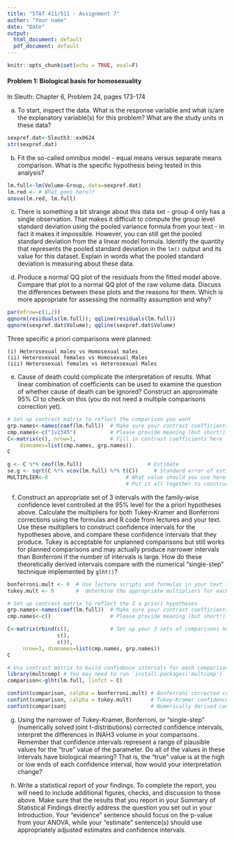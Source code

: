 ```yaml
---
title: "STAT 411/511 - Assignment 7"
author: "Your name"
date: "Date"
output:
  html_document: default
  pdf_document: default
---
```


```r
knitr::opts_chunk$set(echo = TRUE, eval=F)
```
####  Problem 1:  Biological basis for homosexuality
In Sleuth: Chapter 6, Problem 24, pages 173-174


(a) To start, inspect the data.  What is the response variable and what is/are the explanatory variable(s) for this problem? What are the study units in these data?

```r
sexpref.dat<-Sleuth3::ex0624
str(sexpref.dat)
```


(b) Fit the so-called omnibus model - equal means versus separate means comparison. What is the specific hypothesis being tested in this analysis?

```r
lm.full<-lm(Volume~Group, data=sexpref.dat)
lm.red <- # What goes here??
anova(lm.red, lm.full)
```


(c) There is something a bit strange about this data set - group 4 only has a single observation. That makes it difficult to compute the group level standard deviation using the pooled variance formula from your text - in fact it makes it impossible.  However, you can still get the pooled standard deviation from the a linear model formula.  Identify the quantity that represents the pooled standard deviation in the `lm()` output and its value for this dataset. Explain in words what the pooled standard deviation is measuring about these data.


(d) Produce a normal QQ plot of the residuals from the fitted model above. Compare that plot to
a normal QQ plot of the raw volume data. Discuss the differences between these plots and the reasons for them. Which is more appropriate for assessing the normality assumption and why?

```r
par(mfrow=c(1,2))
qqnorm(residuals(lm.full)); qqline(residuals(lm.full)) 
qqnorm(sexpref.dat$Volume); qqline(sexpref.dat$Volume)
```

Three specific a priori comparisons were planned:

    (i) Heterosexual males vs Homosexual males
    (ii) Heterosexual females vs Homosexual Males
    (iii) Heterosexual females vs Heterosexual Males

(e) Cause of death could complicate the interpretation of results. What linear combination of coefficients can be used to examine the question of whether cause of death can be ignored? Construct an approximate 95% CI to check on this (you do not need a multiple comparisons correction yet).

```r
# Set up contrast matrix to reflect the comparison you want
grp.names<-names(coef(lm.full))  # Make sure your contrast coefficients match model coefficients!
cmp.names<-c("1v2345")           # Please provide meaning (but short!) labels for your comparison
C<-matrix(c(), nrow=1,           # Fill in contrast coefficients here
    dimnames=list(cmp.names, grp.names))
C

g <- C %*% ceof(lm.full)                     # Estimate
se.g <- sqrt(C %*% vcov(lm.full) %*% t(C))     # Standard error of estimate
MULTIPLIER<-0                         # What value should you use here?
                                      # Put it all together to construct CI
```

(f) Construct an appropriate set of 3 intervals with the family-wise confidence level controlled at the 95% level for the a priori hypotheses above. Calculate the multipliers for both Tukey-Kramer and Bonferroni corrections using the formulas and R code from lectures and your text.  Use these multipliers to construct confidence intervals for the hypotheses above, and compare these confidence intervals that they produce. Tukey is acceptable for unplanned comparisons but still works for planned comparisons and may actually produce narrower intervals than Bonferroni if the number of intervals is large.  How do these theoretically derived intervals compare with the numerical "single-step" technique implemented by `glht()`?

```r
bonferroni.mult <- 0  # Use lecture scripts and formulas in your text to
tukey.mult <- 0       #  determine the appropriate multipliers for each.

# Set up contrast matrix to reflect the 3 a priori hypotheses
grp.names<-names(coef(lm.full))  # Make sure your contrast coefficients match model coefficients!
cmp.names<-c()                   # Please provide meaning (but short!) labels for your comparison

C<-matrix(rbind(c(),             # Set up your 3 sets of comparisons here...
                c(),
                c()),  
     nrow=3, dimnames=list(cmp.names, grp.names))
C

# Use contrast matrix to build confidence intervals for each comparison...
library(multcomp) # You may need to run `install.packages('multcomp')`
comparison<-glht(lm.full, linfct = C)         

confint(comparison, calpha = bonferroni.mult) # Bonferroni corrected confidence intervals
confint(comparison, calpha = tukey.mult)      # Tukey-Kramer confidence intervals
confint(comparison)                           # Numerically derived confidence intervals
```

(g) Using the narrower of Tukey-Kramer, Bonferroni, or "single-step" (numerically solved joint t-distributions) corrected confidence intervals, interpret the differences in INAH3 volume in your comparisons.  Remember that confidence intervals represent a range of plausible values for the "true" value of the parameter.  Do all of the values in these intervals have biological meaning?  That is, the "true" value is at the high or low ends of each confidence interval, how would your interpretation change?

(h) Write a statistical report of your findings. To complete the report, you will need to include additional figures, checks, and discussion to those above. Make sure that the results that you report in your Summary of Statistical Findings directly address the question you set out in your Introduction.  Your "evidence" sentence should focus on the p-value from your ANOVA, while your "estimate" sentence(s) should use appropriately adjusted estimates and confidence intervals.
